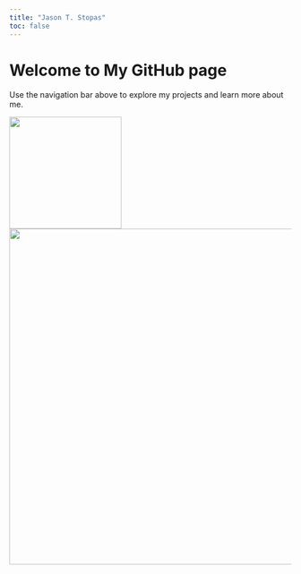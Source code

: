 ```yaml
---
title: "Jason T. Stopas"
toc: false
---
```


# Welcome to My GitHub page

Use the navigation bar above to explore my projects and learn more about me.

![](images/PXL_20250114_222106228~3_resize.jpg){height=200}
![](images/PXL_20250115_195216582.jpg){height=600}
